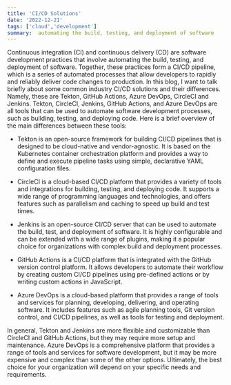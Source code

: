 ```yaml
---
title: 'CI/CD Solutions'
date: '2022-12-21'
tags: ['cloud','development']
summary:  automating the build, testing, and deployment of software
---
```


Continuous integration (CI) and continuous delivery (CD) are software development practices that involve automating the build, testing, and deployment of software. 
Together, these practices form a CI/CD pipeline, which is a series of automated processes that allow developers to rapidly and reliably deliver code changes to production.
In this blog, I want to talk briefly about some common industry CI/CD solutions and their differences. 
Namely, these are Tekton, GitHub Actions, Azure DevOps, CircleCI and Jenkins.
Tekton, CircleCI, Jenkins, GitHub Actions, and Azure DevOps are all tools that can be used to automate software development processes, such as building, testing, and deploying code.
Here is a brief overview of the main differences between these tools:

- Tekton is an open-source framework for building CI/CD pipelines that is designed to be cloud-native and vendor-agnostic. It is based on the Kubernetes container orchestration platform and provides a way to define and execute pipeline tasks using simple, declarative YAML configuration files.

- CircleCI is a cloud-based CI/CD platform that provides a variety of tools and integrations for building, testing, and deploying code. It supports a wide range of programming languages and technologies, and offers features such as parallelism and caching to speed up build and test times.

- Jenkins is an open-source CI/CD server that can be used to automate the build, test, and deployment of software. It is highly configurable and can be extended with a wide range of plugins, making it a popular choice for organizations with complex build and deployment processes.

- GitHub Actions is a CI/CD platform that is integrated with the GitHub version control platform. It allows developers to automate their workflow by creating custom CI/CD pipelines using pre-defined actions or by writing custom actions in JavaScript.

- Azure DevOps is a cloud-based platform that provides a range of tools and services for planning, developing, delivering, and operating software. It includes features such as agile planning tools, Git version control, and CI/CD pipelines, as well as tools for testing and deployment.

In general, Tekton and Jenkins are more flexible and customizable than CircleCI and GitHub Actions, but they may require more setup and maintenance. 
Azure DevOps is a comprehensive platform that provides a range of tools and services for software development, but it may be more expensive and complex than some of the other options. 
Ultimately, the best choice for your organization will depend on your specific needs and requirements.